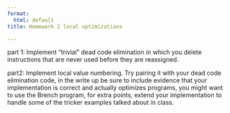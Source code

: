 ```yaml
---
format:
  html: default
title: Homework 2 local optimizations

---
```


part 1: Implement “trivial” dead code elimination in which you delete instructions that are
never used before they are reassigned. 

part2: Implement local value numbering. Try
pairing it with your dead code elimination code, in the write up be sure to include
evidence that your implementation is correct and actually optimizes programs, you
might want to use the Brench program, for extra points, extend your implementation to
handle some of the tricker examples talked about in class.
